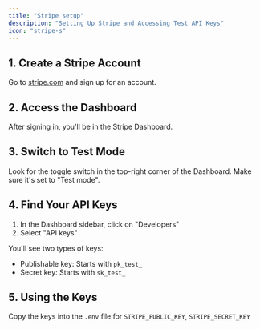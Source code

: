 ```yaml
---
title: "Stripe setup"
description: "Setting Up Stripe and Accessing Test API Keys"
icon: "stripe-s"
---
```


## 1. Create a Stripe Account

Go to [stripe.com](https://stripe.com) and sign up for an account.

## 2. Access the Dashboard

After signing in, you'll be in the Stripe Dashboard.

## 3. Switch to Test Mode

Look for the toggle switch in the top-right corner of the Dashboard. Make sure it's set to "Test mode".

## 4. Find Your API Keys

1. In the Dashboard sidebar, click on "Developers"
2. Select "API keys"

You'll see two types of keys:

- Publishable key: Starts with `pk_test_`
- Secret key: Starts with `sk_test_`

## 5. Using the Keys

Copy the keys into the `.env` file for `STRIPE_PUBLIC_KEY`, `STRIPE_SECRET_KEY`
